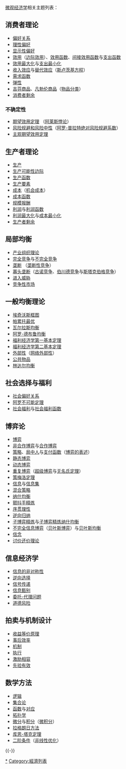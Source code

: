 {{NoteTA
|G1=Economics
|1=zh-hans:博弈论;zh-hk:博弈論;zh-tw:賽局理論;
}}
[[微观经济学|微观经济学]]相关主题列表：

== 消费者理论 ==
{{main|消费者理论}}
* [[偏好关系|偏好关系]]
* [[理性偏好|理性偏好]]
* [[显示性偏好|显示性偏好]]
* [[效用|效用]]（[[边际效用|边际效用]]）、[[效用函数|效用函数]]、[[间接效用函数|间接效用函数]]与[[支出函数|支出函数]]
* [[效用最大化|效用最大化]]与[[支出最小化|支出最小化]]
* [[收入效应|收入效应]]与[[替代效应|替代效应]]（[[斯卢茨基方程|斯卢茨基方程]]）
* [[需求函数|需求函数]]
* [[弹性_(经济学)|弹性]]
* [[吉芬商品|吉芬商品]]、[[凡勃伦商品|凡勃伦商品]]（[[物品分类_(经济学)|物品分类]]）
* [[消费者剩余|消费者剩余]]

=== 不确定性 ===
{{main|不确定性 (经济学)}}
* [[期望效用定理|期望效用定理]] （[[阿莱斯悖论|阿莱斯悖论]]）
* [[风险规避和风险中性|风险规避和风险中性]]（[[阿罗-普拉特绝对风险规避系数|阿罗-普拉特绝对风险规避系数]]）
* [[主观期望效用定理|主观期望效用定理]]

== 生产者理论 ==
{{main|生产者理论}}
* [[生产|生产]]
* [[生产可能性边际|生产可能性边际]]
* [[生产函数|生产函数]]
* [[生产要素|生产要素]]
* [[成本|成本]]（[[机会成本|机会成本]]）
* [[成本函数|成本函数]]
* [[规模报酬|规模报酬]]
* [[利润|利润]]与[[利润函数|利润函数]]
* [[利润最大化|利润最大化]]与[[成本最小化|成本最小化]]
* [[消费者和生产者剩余#生产者剩余|生产者剩余]]

== 局部均衡 ==
{{main|局部均衡}}
* [[产业组织理论|产业组织理论]]
* [[完全竞争|完全竞争]]与[[不完全竞争|不完全竞争]]
* [[垄断|垄断]] （[[垄断性竞争|垄断性竞争]]）
* [[寡头垄断|寡头垄断]]（[[古诺竞争|古诺竞争]]、[[伯川德竞争|伯川德竞争]]与[[斯塔克伯格竞争|斯塔克伯格竞争]]）
* [[进入威胁|进入威胁]]
* [[竞争性市场|竞争性市场]]

== 一般均衡理论 ==
{{main|一般均衡理论}}
* [[埃奇沃斯框图|埃奇沃斯框图]]
* [[帕累托最优|帕累托最优]]
* [[瓦尔拉斯均衡|瓦尔拉斯均衡]]
* [[阿罗-德布鲁均衡|阿罗-德布鲁均衡]]
* [[福利经济学第一基本定理|福利经济学第一基本定理]]
* [[福利经济学第二基本定理|福利经济学第二基本定理]]
* [[外部性|外部性]]（[[网络外部性|网络外部性]]）
* [[公共物品|公共物品]]
* [[林达尔均衡|林达尔均衡]]

== 社会选择与福利 ==
{{main|社会选择|福利}}
* [[社会偏好关系|社会偏好关系]]
* [[阿罗悖论|阿罗不可能定理]]
* [[社会福利|社会福利]]与[[社会福利函数|社会福利函数]]

== 博弈论 ==
{{main|博弈论}}
* [[博弈论|博弈]]
* [[非合作博弈|非合作博弈]]与[[合作博弈|合作博弈]]
* [[策略_(博弈论)|策略]]、[[局中人_(博弈论)|局中人]]与[[支付函数|支付函数]]（[[博弈的表述|博弈的表述]]）
* [[静态博弈|静态博弈]]
* [[动态博弈|动态博弈]]
* [[重复博弈|重复博弈]]（[[超级博弈|超级博弈]]与[[无名氏定理|无名氏定理]]）
* [[策梅洛定理_(博弈論)|策梅洛定理]]
* [[信息_(博弈论)|信息]]与[[信息集_(博弈论)|信息集]]
* [[混合策略|混合策略]]
* [[納什均衡點|纳什均衡]]
* [[颤抖手精炼|颤抖手精炼]]
* [[序贯理性|序贯理性]]
* [[逆向归纳|逆向归纳]]
* [[子博弈精炼|子博弈精炼]]与[[子博弈精炼纳什均衡|子博弈精炼纳什均衡]]
* [[贝叶斯博弈|不完全信息博弈]]（[[贝叶斯博弈|贝叶斯博弈]]）与[[贝叶斯均衡|贝叶斯均衡]]
* [[信念_(博弈论)|信念]]
* [[讨价还价理论_(博弈论)|讨价还价理论]]

== 信息经济学 ==
{{main|信息经济学}}
* [[信息的非对称性|信息的非对称性]]
* [[逆向选择|逆向选择]]
* [[信号传递|信号传递]]
* [[信息甄别|信息甄别]]
* [[代理問題|委托-代理问题]]
* [[道德风险|道德风险]]

== 拍卖与机制设计 ==
{{main|拍卖|机制设计}}
* [[收益等价原理|收益等价原理]]
* [[事后效率|事后效率]]
* [[机制|机制]]
* [[执行_(经济学)|执行]]
* [[激励相容|激励相容]]
* [[先验有效|先验有效]]

== 数学方法 ==
* [[逻辑|逻辑]]
* [[集合论|集合论]]
* [[函数|函数]]与[[对应|对应]]
* [[拓扑学|拓扑学]]
* [[微分|微分]]与[[积分|积分]]（[[微积分|微积分]]）
* [[拉格朗日方法|拉格朗日方法]]
* [[库恩-塔克定理|库恩-塔克定理]]
* [[二阶条件|二阶条件]]（[[非线性优化|非线性优化]]）

{{-}}
{{Microeconomics}}

[[Category:微观经济学|*]]
[[Category:經濟列表|Category:經濟列表]]